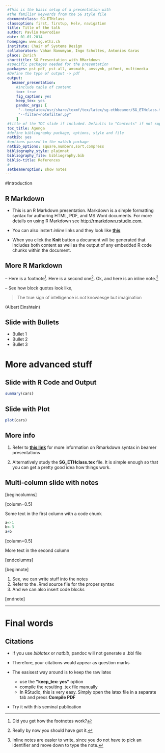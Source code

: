 ```yaml
---
 #This is the basic setup of a presentation with
 #the familiar keywords from the SG style file
 documentclass: SG-ETHclass
 classoption: first, firstup, Helv, navigation
 title: Title of the talk
 author: Pavlin Mavrodiev
 date: 01.01.2014
 homepage: www.sg.ethz.ch
 institute: Chair of Systems Design
 collaborators: Vahan Nanumyan, Ingo Scholtes, Antonios Garas
 place: Zurich
 shorttitle: SG Presentation with RMarkdown 
 #specific packages needed for the presentation
 packages: pst-pdf, pst-all, amsmath, amssymb, pifont, multimedia 
 #Define the type of output -> pdf
 output: 
   beamer_presentation:    
     #include table of content
     toc: true
     fig_caption: yes
     keep_tex: yes
     pandoc_args: [
      "--template=/usr/share/texmf/tex/latex/sg-ethbeamer/SG_ETHclass.tex",
      "--filter=notefilter.py"
     ]     
 #title of the TOC slide if included. Defaults to "Contents" if not supplied
 toc_title: Agenga
 #define bibliography package, options, style and file
 natbib: yes
 #options passed to the natbib package
 natbib_options: square,numbers,sort,compress
 bibliography_style: plainnat
 bibliography_file: bibliography.bib
 biblio-title: References
 #
 setbeameroption: show notes
---
```


#Introduction

## R Markdown {#introduction}

- This is an R Markdown presentation. Markdown is a simple formatting syntax for authoring HTML, PDF, and MS Word documents. For more details on using R Markdown see <http://rmarkdown.rstudio.com>. 

- You can also instert *inline* links and they look like [\color{blue} **this**](http://google.com )

- When you click the **Knit** button a document will be generated that includes both content as well as the output of any embedded R code chunks within the document.

## More R Markdown

-- Here is a footnote[^1]. Here is a second one[^2]. Ok, and here is an inline note.^[Inline notes are easier to write, since you do not have to pick an identifier and move down to type the note.]

-- See how block quotes look like, 

> The true sign of intelligence is not knowlesge but imagination

(Albert Einshtein)

[^1]: Did you get how the footnotes work?
[^2]: Really by now you should have got it.

## Slide with Bullets

- Bullet 1
- Bullet 2
- Bullet 3

# More advanced stuff

## Slide with R Code and Output

```r
summary(cars)
```

## Slide with Plot

```r
plot(cars)
```

## More info

1. Refer to [**this link**](<http://rmarkdown.rstudio.com/beamer_presentation_format.html>) for more information on Rmarkdown syntax in beamer presentations

2. Alternatively study the **SG_ETHclass.tex** file. It is simple enough so that you can get a pretty good idea how things work.

## Multi-column slide with notes

[begincolumns]

[column=0.5]

Some text in the first column with a code chunk
```r
a<-1
b<-3
a+b
```

[column=0.5]

More text in the second column

[endcolumns]

[beginnote]

1. See, we can write stuff into the notes
2. Refer to the .Rmd source file for the proper syntax
3. And we can also insert code blocks

[endnote]

----

\begin{block}{Cool block}
\begin{itemize}
\item You can input raw latex code for finer control.
\item For example, pandoc does not support markdown for the 'block' environment.
\item So you must write this in plain latex.
\end{itemize}
\end{block}

# Final words

## Citations

- If you use *biblatex* or *natbib*, pandoc will not generate a .bbl file 

- Therefore, your citations would appear as question marks

- The easisest way around is to keep the raw latex
    - use the __"keep_tex: yes"__ option
    - compile the resulting .tex file manually
    - In RStudio, this is very easy. Simply open the latex file in a separate tab and press __Compile PDF__

- Try it with this seminal publication \cite{mavrodiev2013}
